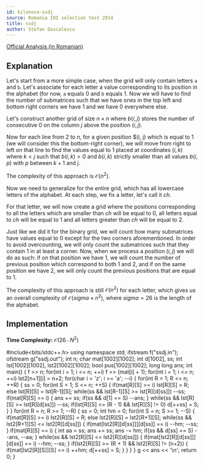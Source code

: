 ```yaml
---
id: kilonova-ssdj
source: Romania IOI selection test 2014
title: ssdj
author: Stefan Dascalescu
---
```


[Official Analysis (in Romanian)](https://github.com/roalgo-discord/Romanian-Olympiad-Solutions/blob/main/Baraj%20%2B%20Lot%20Seniori%20(IOI%20team%20selection%20tests)/2014/Lot%201/sol-ssdj.pdf)

## Explanation

Let's start from a more simple case, when the grid will only contain letters `a` and `b`. Let's associate for each letter a value corresponding to its position in the alphabet (for now, `a` equals $0$ and `b` equals $1$. Now we will have to find the number of submatrices such that we have ones in the top left and bottom right corners we have $1$ and we have $0$ everywhere else. 

Let's construct another grid of size $n \times n$ where $b(i, j)$ stores the number of consecutive $0$ on the column $j$ above the position $(i, j)$. 

Now for each line from $2$ to $n$, for a given position $(i, j) which is equal to $1$ (we will consider this the bottom-right corner), we will move from right to left on that line to find the values equal to $1$ placed at coordinates $(i, k)$ where $k < j$ such that $b(i, k) > 0$ and $b(i, k)$ strictly smaller than all values $b(i, p)$ with $p$ between $k+1$ and $j$.

The complexity of this approach is $\mathcal{O}(n^2)$.

Now we need to generalize for the entire grid, which has all lowercase letters of the alphabet. At each step, we fix a letter, let's call it $ch$. 

For that letter, we will now create a grid where the positions corresponding to all the letters which are smaller than $ch$ will be equal to $0$, all letters equal to $ch$ will be equal to $1$ and all letters greater than $ch$ will be equal to $2$.

Just like we did it for the binary grid, we will count how many submatrices have values equal to $0$ except for the two corners aforementioned. In order to avoid overcounting, we will only count the submatrices such that they contain $1$ in at least a corner. Now, when we process a position $(i, j)$ we will do as such: if on that position we have $1$, we will count the number of previous position which correspond to both $1$ and $2$, and if on the same position we have $2$, we will only count the previous positions that are equal to $1$.

The complexity of this approach is still $\mathcal{O}(n^2)$ for each letter, which gives us an overall complexity of $\mathcal{O}(sigma \times n^2)$, where $sigma = 26$ is the length of the alphabet.

## Implementation

**Time Complexity:** $\mathcal{O}(26 \cdot N^2)$

<LanguageSection>

<CPPSection>

#include<bits/stdc++.h>
using namespace std;
ifstream f("ssdj.in");
ofstream g("ssdj.out");
int n;
char mat[1002][1002];
int d[1002], ss;
int lst[1002][1002], lst2[1002][1002];
bool pus[1002][1002];
long long ans;
int main()
{
    f >> n;
    for(int i = 1; i <= n; ++i)
        f >> (mat[i] + 1);
    for(int i = 1; i <= n; ++i)
        lst2[n+1][i] = n+2;
    for(char i = 'z'; i >= 'a'; --i)
    {
        for(int R = 1; R <= n; ++R)
        {
            ss = 0;
            for(int S = 1; S <= n; ++S)
            {
                if(mat[R][S] >= i)
                    lst[R][S] = R;
                else
                    lst[R][S] = lst[R-1][S];
                while(ss && lst[R-1][S] >= lst[R][d[ss]])
                    --ss;
                if(mat[R][S] == i)
                {
                    ans += ss;
                    if(ss && d[1] == S)
                        --ans;
                }
                while(ss && lst[R][S] >= lst[R][d[ss]])
                    --ss;
                if(lst[R][S] <= (R - 1) && lst[R][S] != 0)
                    d[++ss] = S;
            }
        }
        for(int R = n; R >= 1; --R)
        {
            ss = 0;
            int hm = 0;
            for(int S = n; S >= 1; --S)
            {
                if(mat[R][S] >= i)
                    lst2[R][S] = R;
                else
                    lst2[R][S] = lst2[R+1][S];
                while(ss && lst2[R+1][S] <= lst2[R][d[ss]])
                {
                    if(mat[lst2[R][d[ss]]][d[ss]] == i)
                        --hm;
                    --ss;
                }
                if(mat[R][S] == i)
                {
                    int aa = ss;
                    ans += ss;
                    ans -= hm;
                    if(ss && d[ss] == S)
                        --ans, --aa;
                }
                while(ss && lst2[R][S] <= lst2[R][d[ss]])
                {
                    if(mat[lst2[R][d[ss]]][d[ss]] == i)
                        --hm;
                    --ss;
                }
                if(lst2[R][S] >= (R + 1) && lst2[R][S] != (n+2))
                {
                    if(mat[lst2[R][S]][S] == i)
                        ++hm;
                    d[++ss] = S;
                }
            }
        }
    }
    g << ans << '\n';
    return 0;
}

</CPPSection>

</LanguageSection>
